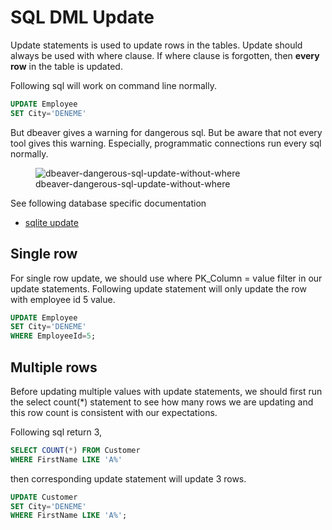 # SQL DML Update

Update statements is used to update rows in the tables.
Update should always be used with where clause.
If where clause is forgotten, then **every row** in the table is updated.


Following sql will work on command line normally.


```sql
UPDATE Employee
SET City='DENEME'
```

But dbeaver gives a warning for dangerous sql.
But be aware that not every tool gives this warning.
Especially, programmatic connections run every sql normally.


![dbeaver-dangerous-sql-update-without-where](images/dbeaver-dangerous-sql-update-without-where.png)



See following database specific documentation

- [sqlite update](https://www.sqlite.org/lang_update.html)

## Single row

For single row update, we should use where PK_Column = value filter in our update statements.
Following update statement will only update the row with employee id 5 value.


```sql
UPDATE Employee
SET City='DENEME'
WHERE EmployeeId=5; 
```


## Multiple rows

Before updating multiple values with update statements, we should first run the select count(*) statement to see how many rows we are updating and this row count is consistent with our expectations.


Following sql return 3, 

```sql
SELECT COUNT(*) FROM Customer 
WHERE FirstName LIKE 'A%'
```

then corresponding update statement will update 3 rows.

```sql
UPDATE Customer
SET City='DENEME'
WHERE FirstName LIKE 'A%'; 
```

